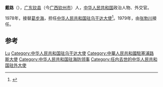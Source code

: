 '''戴路'''（{{bd|？||1979年|2月15日}}），[[广东省|广东]][[钦县|钦县]]（今[[广西壮族自治区|广西]][[钦州市|钦州市]]）人，[[中华人民共和国|中华人民共和国]]政治人物、外交官。

1978年，接替[[葛步海|葛步海]]，担任[[中国驻乌干达大使列表|中华人民共和国驻乌干达大使]]<ref>{{cite web|author=中华人民共和国外交部|title=中国驻乌干达历任大使|url=http://www.mfa.gov.cn/chn/pds/ziliao/wjrw/2167/2170/t9215.htm|publisher=中华人民共和国外交部|accessdate=2012-03-09|archive-date=2012-08-04|archive-url=https://archive.is/20120804081549/http://www.mfa.gov.cn/chn/pds/ziliao/wjrw/2167/2170/t9215.htm|dead-url=no}}</ref>。1979年，由[[张勃川|张勃川]]接任。

== 参考 ==
{{reflist}}
{{start box}}
{{s-dip}}
{{succession box|[[葛步海|葛步海]]|[[张勃川|张勃川]]|[[中国驻乌干达大使列表|中华人民共和国驻乌干达大使]]|1978年3月－1979年2月}}
{{succession box|首任|[[曹痴|曹痴]]|[[中國駐塞浦路斯大使列表|中華人民共和國駐塞浦路斯大使]]|1972年8月－1977年10月}}
{{succession box|首任|闭馆|[[中国驻海防领事列表|中华人民共和国驻海防领事]]|1955年5月－1959年4月}}
{{end box}}
{{中国政治人物小作品}}

{{Authority control}}
{{DEFAULTSORT:Dai戴}}
[[Category:戴姓|Lu]]
[[Category:中华人民共和国驻乌干达大使|Category:中华人民共和国驻乌干达大使]]
[[Category:中華人民共和國駐塞浦路斯大使|Category:中華人民共和國駐塞浦路斯大使]]
[[Category:中华人民共和国驻海防领事|Category:中华人民共和国驻海防领事]]
[[Category:任内去世的中华人民共和国驻外大使|Category:任内去世的中华人民共和国驻外大使]]